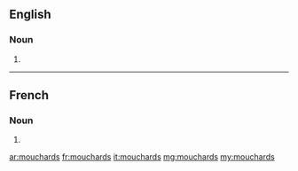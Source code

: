 ==English==

===Noun===
{{head|en|plural}}

# {{plural of|mouchard|lang=en}}

----

==French==

===Noun===
{{head|fr|plural}} {{m-p}}

# {{plural of|mouchard|lang=fr}}

[[ar:mouchards]]
[[fr:mouchards]]
[[it:mouchards]]
[[mg:mouchards]]
[[my:mouchards]]